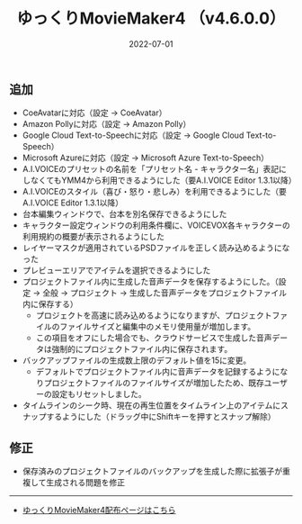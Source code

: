 ﻿---
title: ゆっくりMovieMaker4  （v4.6.0.0）
date: 2022-07-01
tags: [YMM4,お知らせ]
---
## 追加
- CoeAvatarに対応（設定 → CoeAvatar）
- Amazon Pollyに対応（設定 → Amazon Polly）
- Google Cloud Text-to-Speechに対応（設定 → Google Cloud Text-to-Speech）
- Microsoft Azureに対応（設定 → Microsoft Azure Text-to-Speech）
- A.I.VOICEのプリセットの名前を「プリセット名 - キャラクター名」表記にしなくてもYMM4から利用できるようにした（要A.I.VOICE Editor 1.3.1以降）
- A.I.VOICEのスタイル（喜び・怒り・悲しみ）を利用できるようにした（要A.I.VOICE Editor 1.3.1以降）
- 台本編集ウィンドウで、台本を別名保存できるようにした
- キャラクター設定ウィンドウの利用条件欄に、VOICEVOX各キャラクターの利用規約の概要が表示されるようにした
- レイヤーマスクが適用されているPSDファイルを正しく読み込めるようになった
- プレビューエリアでアイテムを選択できるようにした
- プロジェクトファイル内に生成した音声データを保存するようにした。（設定 → 全般 → プロジェクト → 生成した音声データをプロジェクトファイル内に保存する）
  - プロジェクトを高速に読み込めるようになりますが、プロジェクトファイルのファイルサイズと編集中のメモリ使用量が増加します。
  - この項目をオフにした場合でも、クラウドサービスで生成した音声データは強制的にプロジェクトファイル内に保存されます。
- バックアップファイルの生成数上限のデフォルト値を15に変更。
  - デフォルトでプロジェクトファイル内に音声データを記録するようになりプロジェクトファイルのファイルサイズが増加したため、既存ユーザーの設定もリセットしました。
- タイムラインのシーク時、現在の再生位置をタイムライン上のアイテムにスナップするようにした（ドラッグ中にShiftキーを押すとスナップ解除）
## 修正
- 保存済みのプロジェクトファイルのバックアップを生成した際に拡張子が重複して生成される問題を修正

---

- [ゆっくりMovieMaker4配布ページはこちら](/ymm4/)
